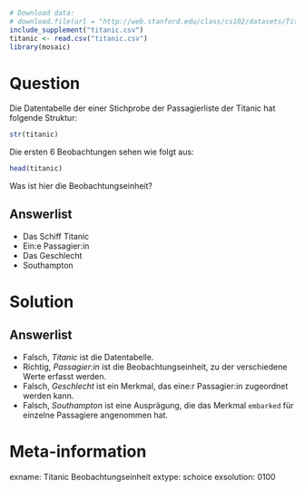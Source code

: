 ```r
# Download data:
# download.file(url = "http://web.stanford.edu/class/cs102/datasets/Titanic.csv", destfile = "titanic.csv" )
include_supplement("titanic.csv")
titanic <- read.csv("titanic.csv")
library(mosaic)
```

Question
========

Die Datentabelle der einer Stichprobe der Passagierliste der Titanic hat folgende Struktur:

```r
str(titanic)
```

Die ersten 6 Beobachtungen sehen wie folgt aus:

```r
head(titanic)
```

Was ist hier die Beobachtungseinheit?

Answerlist
----------
* Das Schiff Titanic
* Ein:e Passagier:in
* Das Geschlecht
* Southampton

Solution
========

Answerlist
----------
* Falsch, *Titanic* ist die Datentabelle.
* Richtig, *Passagier:in* ist die Beobachtungseinheit, zu der verschiedene Werte erfasst werden.
* Falsch, *Geschlecht* ist ein Merkmal, das eine:r Passagier:in zugeordnet werden kann.
* Falsch, *Southampton* ist eine Ausprägung, die das Merkmal `embarked` für einzelne Passagiere angenommen hat.

Meta-information
================
exname: Titanic Beobachtungseinheit
extype: schoice
exsolution: 0100